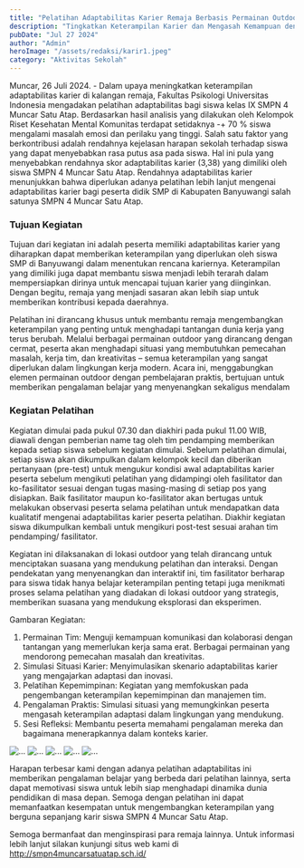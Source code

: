 ```yaml
---
title: "Pelatihan Adaptabilitas Karier Remaja Berbasis Permainan Outdoor"
description: "Tingkatkan Keterampilan Karier dan Mengasah Kemampuan dengan Suasana Menyenangkan"
pubDate: "Jul 27 2024"
author: "Admin"
heroImage: "/assets/redaksi/karir1.jpeg"
category: "Aktivitas Sekolah"
---
```



Muncar, 26 Juli 2024. - Dalam upaya meningkatkan keterampilan adaptabilitas karier di kalangan remaja, Fakultas Psikologi Universitas Indonesia mengadakan pelatihan adaptabilitas bagi siswa kelas IX SMPN 4 Muncar Satu Atap. Berdasarkan hasil analisis yang dilakukan oleh Kelompok Riset Kesehatan Mental Komunitas terdapat setidaknya -+ 70 % siswa mengalami masalah emosi dan perilaku yang tinggi. Salah satu faktor yang berkontribusi adalah rendahnya kejelasan harapan sekolah terhadap siswa yang dapat menyebabkan rasa putus asa pada siswa. Hal ini pula yang menyebabkan rendahnya skor adaptabilitas karier (3,38) yang dimiliki oleh siswa SMPN 4 Muncar Satu Atap. Rendahnya adaptabilitas karier menunjukkan bahwa diperlukan adanya pelatihan lebih lanjut mengenai adaptabilitas karier bagi peserta didik SMP di Kabupaten Banyuwangi salah satunya SMPN 4 Muncar Satu Atap.

### Tujuan Kegiatan

Tujuan dari kegiatan ini adalah peserta memiliki adaptabilitas karier yang diharapkan dapat memberikan keterampilan yang diperlukan oleh siswa SMP di Banyuwangi dalam menentukan rencana kariernya. Keterampilan yang dimiliki juga dapat membantu siswa menjadi lebih terarah dalam mempersiapkan dirinya untuk mencapai tujuan karier yang diinginkan. Dengan begitu, remaja yang menjadi sasaran akan lebih siap untuk memberikan kontribusi kepada daerahnya. 

Pelatihan ini dirancang khusus untuk membantu remaja mengembangkan keterampilan yang penting untuk menghadapi tantangan dunia kerja yang terus berubah. Melalui berbagai permainan outdoor yang dirancang dengan cermat, peserta akan menghadapi situasi yang membutuhkan pemecahan masalah, kerja tim, dan kreativitas – semua keterampilan yang sangat diperlukan dalam lingkungan kerja modern. Acara ini, menggabungkan elemen permainan outdoor dengan pembelajaran praktis, bertujuan untuk memberikan pengalaman belajar yang menyenangkan sekaligus mendalam

### Kegiatan Pelatihan

Kegiatan dimulai pada pukul 07.30 dan diakhiri pada pukul 11.00 WIB, diawali dengan pemberian name tag oleh tim pendamping memberikan kepada setiap siswa sebelum kegiatan dimulai. Sebelum pelatihan dimulai, setiap siswa akan dikumpulkan dalam kelompok kecil dan diberikan pertanyaan (pre-test) untuk mengukur kondisi awal adaptabilitas karier peserta sebelum mengikuti pelatihan yang didampingi oleh fasilitator dan ko-fasilitator sesuai dengan tugas masing-masing  di setiap pos yang disiapkan. Baik fasilitator maupun ko-fasilitator akan bertugas untuk melakukan observasi peserta selama pelatihan untuk mendapatkan data kualitatif mengenai adaptabilitas karier peserta pelatihan. Diakhir kegiatan siswa dikumpulkan kembali untuk mengikuri post-test sesuai arahan tim pendamping/ fasilitator. 

Kegiatan ini  dilaksanakan di lokasi outdoor yang telah dirancang untuk menciptakan suasana yang mendukung pelatihan dan interaksi. Dengan pendekatan yang menyenangkan dan interaktif ini, tim fasilitator berharap para siswa tidak hanya belajar keterampilan penting tetapi juga menikmati proses selama pelatihan yang diadakan di lokasi outdoor yang strategis, memberikan suasana yang mendukung eksplorasi dan eksperimen.

Gambaran Kegiatan:
1. Permainan Tim: Menguji kemampuan komunikasi dan kolaborasi dengan tantangan yang memerlukan kerja sama erat. Berbagai permainan yang mendorong pemecahan masalah dan kreativitas.
2. Simulasi Situasi Karier: Menyimulasikan skenario adaptabilitas karier yang mengajarkan adaptasi dan inovasi. 
3. Pelatihan Kepemimpinan: Kegiatan yang memfokuskan pada pengembangan keterampilan kepemimpinan dan manajemen tim.
4. Pengalaman Praktis: Simulasi situasi yang memungkinkan peserta mengasah keterampilan adaptasi dalam lingkungan yang mendukung.
5. Sesi Refleksi: Membantu peserta memahami pengalaman mereka dan bagaimana menerapkannya dalam konteks karier.

<Image src="/assets/redaksi/karir1.jpeg" width={800} height={150} alt="..." />
<Image src="/assets/redaksi/karir2.jpeg" width={800} height={150} alt="..." />
<Image src="/assets/redaksi/karir3.jpeg" width={800} height={150} alt="..." />
<Image src="/assets/redaksi/karir4.jpeg" width={800} height={150} alt="..." />
<Image src="/assets/redaksi/karir5.jpeg" width={800} height={150} alt="..." />

Harapan terbesar kami dengan adanya pelatihan adaptabilitas ini  memberikan pengalaman belajar yang berbeda dari pelatihan lainnya, serta dapat memotivasi siswa untuk lebih siap menghadapi dinamika dunia pendidikan di masa depan. Semoga dengan pelatihan ini dapat memanfaatkan kesempatan untuk mengembangkan keterampilan yang berguna sepanjang karir siswa SMPN 4 Muncar Satu Atap. 

Semoga bermanfaat dan menginspirasi para remaja lainnya.  Untuk informasi lebih lanjut silakan kunjungi situs web kami di  http://smpn4muncarsatuatap.sch.id/
